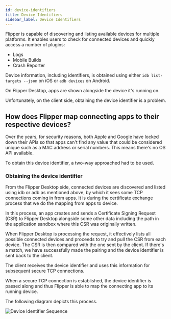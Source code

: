 ```yaml
---
id: device-identifiers
title: Device Identifiers
sidebar_label: Device Identifiers
---
```


Flipper is capable of discovering and listing available devices for multiple platforms. It enables users to check for connected devices and quickly access a number of plugins:

- Logs
- Mobile Builds
- Crash Reporter

Device information, including identifiers, is obtained using either `idb list-targets --json` on iOS or `adb devices` on Android.

On Flipper Desktop, apps are shown alongside the device it's running on.

Unfortunately, on the client side, obtaining the device identifier is a problem.

## How does Flipper map connecting apps to their respective devices?

Over the years, for security reasons, both Apple and Google have locked down their APIs so that apps can't find any value that could be considered unique such as a MAC address or serial numbers. This means there's no OS API available.

To obtain this device identifier, a two-way approached had to be used.

### Obtaining the device identifier

From the Flipper Desktop side, connected devices are discovered and listed using idb or adb as mentioned above, by which it sees some TCP connections coming in from apps.
It is during the certificate exchange process that we do the mapping from apps to device.

In this process, an app creates and sends a Certificate Signing Request (CSR) to Flipper Desktop alongside some other data including the path in the application sandbox where this CSR was originally written.

When Flipper Desktop is processing the request, it effectively lists all possible connected devices and proceeds to try and pull the CSR from each device. The CSR is then compared with the one sent by the client. If there's a match, we have successfully made the pairing and the device identifier is sent back to the client.

The client receives the device identifier and uses this information for subsequent secure TCP connections.

When a secure TCP connection is established, the device identifier is passed along and thus Flipper is able to map the connecting app to its running device.

The following diagram depicts this process.

![Device Identifier Sequence](/img/sequence_device_id.png)
